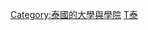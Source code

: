 {{Catnav|頁面分類|地理|国家|亚洲国家|泰國}}
{{Catnav|頁面分類|各種主題的頁面分類|按國家分類|各國組織|各國大學}}
{{Catnav|頁面分類|各種主題的頁面分類|按國家分類|各國教育|各國大學}}
{{Catnav|頁面分類|人类社会|组织|各國組織|各國大學}}
{{Commons category|Universities and colleges in Thailand}}

[[Category:泰國的大學與學院|Category:泰國的大學與學院]]
[[Category:各國大學|T泰]]